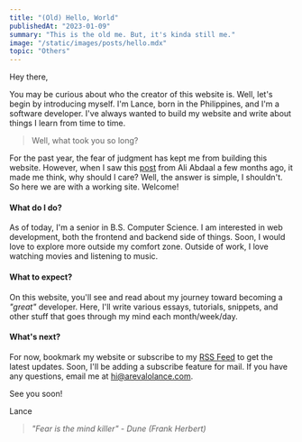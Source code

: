 ```yaml
---
title: "(Old) Hello, World"
publishedAt: "2023-01-09"
summary: "This is the old me. But, it's kinda still me."
image: "/static/images/posts/hello.mdx"
topic: "Others"
---
```


Hey there,

You may be curious about who the creator of this website is. Well, let's begin by introducing myself. I'm Lance, born in the Philippines, and I'm a software developer. I've always wanted to build my website and write about things I learn from time to time.

> Well, what took you so long?

For the past year, the fear of judgment has kept me from building this website. However, when I saw this [post](https://aliabdaal.com/book-journey/the-no-one-cares-mindset/) from Ali Abdaal a few months ago, it made me think, why should I care? Well, the answer is simple, I shouldn't. So here we are with a working site. Welcome!

#### **What do I do?**

As of today, I'm a senior in B.S. Computer Science. I am interested in web development, both the frontend and backend side of things. Soon, I would love to explore more outside my comfort zone. Outside of work, I love watching movies and listening to music.

#### **What to expect?**

On this website, you'll see and read about my journey toward becoming a _"great"_ developer. Here, I'll write various essays, tutorials, snippets, and other stuff that goes through my mind each month/week/day.

#### **What's next?**

For now, bookmark my website or subscribe to my [RSS Feed](https://arevalolance.com/feed.xml) to get the latest updates. Soon, I'll be adding a subscribe feature for mail. If you have any questions, email me at [hi@arevalolance.com](mailto:hi@arevalolance.com).

See you soon!

Lance

> _"Fear is the mind killer" - Dune (Frank Herbert)_
